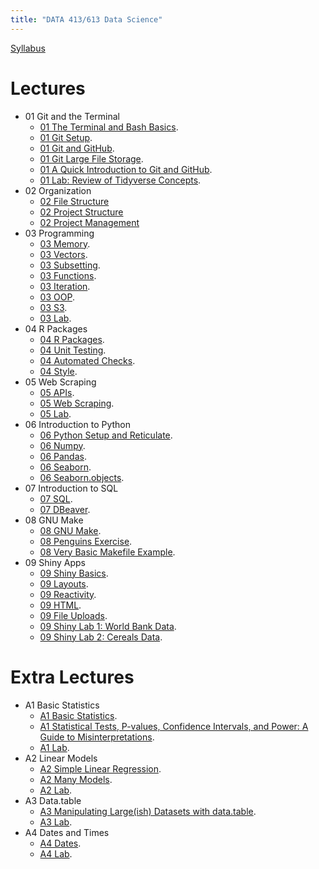 ```yaml
---
title: "DATA 413/613 Data Science"
---
```


[Syllabus](./admin/syllabus.qmd)

# Lectures

- 01 Git and the Terminal
    - [01 The Terminal and Bash Basics](./01_git/01_basic_bash.qmd).
    - [01 Git Setup](./01_git/01_git_setup.qmd).
    - [01 Git and GitHub](./01_git/01_git_github.qmd).
    - [01 Git Large File Storage](./01_git/01_git_lfs.qmd).
    - [01 A Quick Introduction to Git and GitHub](https://doi.org/10.1371/journal.pcbi.1004668).
    - [01 Lab: Review of Tidyverse Concepts](https://github.com/data-science-master/lab_01).
- 02 Organization
    - [02 File Structure](./02_organization/02_files.qmd)
    - [02 Project Structure](./02_organization/02_projects.qmd)
    - [02 Project Management](./02_organization/02_kanban.qmd)
- 03 Programming
    - [03 Memory](./03_vectors_iterators/03_memory.qmd).
    - [03 Vectors](./03_vectors_iterators/03_vectors.qmd).
    - [03 Subsetting](./03_vectors_iterators/03_subsetting.qmd).
    - [03 Functions](./03_vectors_iterators/03_functions.qmd).
    - [03 Iteration](./03_vectors_iterators/03_iterators.qmd).
    - [03 OOP](./03_vectors_iterators/03_oop.qmd).
    - [03 S3](./03_vectors_iterators/03_s3.qmd).
    - [03 Lab](https://github.com/data-science-master/lab_03).
- 04 R Packages
    - [04 R Packages](./04_packages/04_packages.qmd).
    - [04 Unit Testing](./04_packages/04_testing.qmd).
    - [04 Automated Checks](./04_packages/04_checking.qmd).
    - [04 Style](./04_packages/04_style.qmd).
- 05 Web Scraping
    - [05 APIs](./05_web_scraping/05_apis.qmd).
    - [05 Web Scraping](./05_web_scraping/05_web_scraping.qmd).
    - [05 Lab](https://github.com/data-science-master/lab_08).
- 06 Introduction to Python
    - [06 Python Setup and Reticulate](./06_python/06_python_setup.qmd).
    - [06 Numpy](./06_python/06_numpy.qmd).
    - [06 Pandas](./06_python/06_pandas.qmd).
    - [06 Seaborn](./06_python/06_matplotlib.qmd).
    - [06 Seaborn.objects](./06_python/06_seaborn_objects.qmd).
- 07 Introduction to SQL
    - [07 SQL](./07_sql/07_sql.qmd).
    - [07 DBeaver](./07_sql/07_dbeaver.qmd).
- 08 GNU Make
    - [08 GNU Make](./08_make/08_make.qmd).
    - [08 Penguins Exercise](https://github.com/data-science-master/penguins).
    - [08 Very Basic Makefile Example](https://github.com/data-science-master/pvalue_sims).
- 09 Shiny Apps
    - [09 Shiny Basics](./09_shiny/09_basic_shiny.qmd).
    - [09 Layouts](./09_shiny/09_layouts.qmd).
    - [09 Reactivity](./09_shiny/09_reactivity.qmd).
    - [09 HTML](./09_shiny/09_html.qmd).
    - [09 File Uploads](./09_shiny/09_upload.qmd).
    - [09 Shiny Lab 1: World Bank Data](https://github.com/data-science-master/lab_06_1).
    - [09 Shiny Lab 2: Cereals Data](https://github.com/data-science-master/lab_06_2).

# Extra Lectures
    
- A1 Basic Statistics
    - [A1 Basic Statistics](./A1_basic_stats/A1_basic_stats.qmd).
    - [A1 Statistical Tests, P-values, Confidence Intervals, and Power: A Guide to Misinterpretations](./A1_basic_stats/greenland_etal_2016.pdf).
    - [A1 Lab](https://github.com/data-science-master/lab_04).
- A2 Linear Models
    - [A2 Simple Linear Regression](./A2_linear_regression/A2_simple_linear_regression.qmd).
    - [A2 Many Models](./A2_linear_regression/A2_many_models.qmd).
    - [A2 Lab](https://github.com/data-science-master/lab_05).
- A3 Data.table    
    - [A3 Manipulating Large(ish) Datasets with data.table](./A3_medium_data/A3_medium_data.qmd).
    - [A3 Lab](https://github.com/data-science-master/lab_07).
- A4 Dates and Times
    - [A4 Dates](./A4_dates/A4_dates.qmd).
    - [A4 Lab](https://github.com/data-science-master/lab_02).
